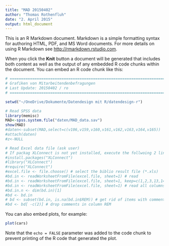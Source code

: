 ```yaml
---
title: "MAD 20150402"
author: "Thomas Rothenfluh"
date: "2. April 2015"
output: html_document
---
```


This is an R Markdown document. Markdown is a simple formatting syntax for authoring HTML, PDF, and MS Word documents. For more details on using R Markdown see <http://rmarkdown.rstudio.com>.

When you click the **Knit** button a document will be generated that includes both content as well as the output of any embedded R code chunks within the document. You can embed an R code chunk like this:

```r
# ======================================================================
# Grafiken von Mitarbeitendenbefragungen
# Last Update: 20150402 / ro
# ======================================================================

setwd("~/OneDrive/Dokumente/Datendesign mit R/datendesign-r")

# Read SPSS data
library(memisc)
MAD<-spss.system.file("daten/MAD_data.sav")
show(MAD) 
#daten<-subset(MAD,select=c(v106,v159,v160,v161,v162,v163,v164,v165))
#attach(daten)
#z<-NULL
```
```r
# Read Excel data file (ask user)
# If packag XLConnect is not yet installed, execute the follwoing 2 lines first
#install.packages("XLConnect")
#library("XLConnect")
#require("XLConnect")
#excel.file <- file.choose() # select the biblio result file (*.xls)
#bd.in <- readWorksheetFromFile(excel.file, sheet=1) # read
#bd.in <- readWorksheetFromFile(excel.file, sheet=1, keep=c(1,2,3,13,14,15,16,17)) # read
#bd.in <- readWorksheetFromFile(excel.file, sheet=1) # read all columns
#bd.in.n <- dim(bd.in)[1]
#bd <- bd.in
# bd <- subset(bd.in, is.na(bd.in$REM)) # get rid of items with comments (this is not fool-proof!)
#bd <- bd[ -c(2)] # drop comments in column REM
```

You can also embed plots, for example:

```r
plot(cars)
```

Note that the `echo = FALSE` parameter was added to the code chunk to prevent printing of the R code that generated the plot.
